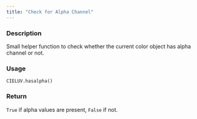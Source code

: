 ```yaml
---
title: "Check for Alpha Channel"
---
```


### Description

Small helper function to check whether the current color object
has alpha channel or not.

### Usage

<pre><code class='language-python'>CIELUV.hasalpha()</code></pre>

### Return

`True` if alpha values are present, `False` if not.
